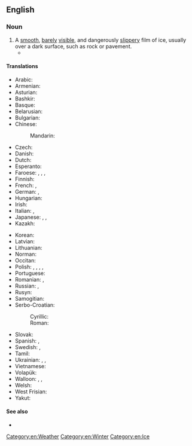 {{also|black-ice}}
==English==
{{wikiversity lecture}}

===Noun===
{{en-noun|-}}

# A [[smooth]], [[barely]] [[visible]], and dangerously [[slippery]] film of ice, usually over a dark surface, such as rock or pavement.
#* {{quote-journal|en|1965|December 25||Oregon Bus Crash Kills 12, Hurts 27|New York Times
|page=30|url=http://select.nytimes.com/gst/abstract.html?res=F20614F93F5A157A93C7AB1789D95F418685F9
|passage=He said the bus struck a patch of '''black ice''', or freshly formed ice as yet invisible on the road surface, just after he had passed a trailer truck.}}

====Translations====
{{trans-top|invisible film of ice}}
* Arabic: {{t|ar|جَلِيد أَسْوَد|m}}
* Armenian: {{t+|hy|մերկասառույց|sc=Armn}}
* Asturian: {{t|ast|xelu negro|m}}
* Bashkir: {{t|ba|боҙлауыҡ|sc=Cyrl}}
* Basque: {{t|eu|euri izoztu}}
* Belarusian: {{t|be|галалёдзіца|f}}
* Bulgarian: {{t|bg|поледица|f}}
* Chinese:
*: Mandarin: {{t|cmn|黑冰|tr=hēibīng|sc=Hani}}
* Czech: {{t+|cs|náledí|n}}
* Danish: {{t+|da|islag|n}}
* Dutch: {{t+|nl|ijzel|m}}
* Esperanto: {{t|eo|glatglacio}}
* Faroese: {{t|fo|svartakálk|n}}, {{t|fo|svarthálka|f}}, {{t|fo|svartagler|n}}, {{t|fo|vátagler|n}}
* Finnish: {{t+|fi|musta jää}}
* French: {{t+|fr|verglas|m}}, {{t+|fr|glace noire|f}}
* German: {{t+|de|Glatteis|n}}, {{t+|de|Blitzeis|n}}
* Hungarian: {{t|hu|jegesedés}}
* Irish: {{t|ga|oighear dubh|m}}
* Italian: {{t|it|vetrone|m}}, {{t|it|ghiaccio nero|m}}
* Japanese: {{t|ja|黒氷|tr=くろこおり, kurokōri|sc=Jpan}}, {{t|ja|透明氷|tr=とうめいこおり, tōmeikōri|sc=Jpan}}, {{t+|ja|雨氷|tr=うひょう, uhyō, あめごおり, amegōri|sc=Jpan}} {{qualifier|freezing rain}}
* Kazakh: {{t|kk|көктайғақ|sc=Cyrl}}
{{trans-mid}}
* Korean: {{t+|ko|살얼음}}
* Latvian: {{t|lv|apledojums|m}}
* Lithuanian: {{t|lt|plikledis|m}}
* Norman: {{t|nrf|verglias|m}}
* Occitan: {{t|oc|glaç negre|m}}
* Polish: {{t+|pl|gołoledź|f}}, {{t|pl|czarny lód|m}}, {{t+|pl|ślizgawica|f}}, {{t+|pl|ślizgawka|f}} {{qualifier|colloquial}}, {{t+|pl|szklanka|f}} {{qualifier|colloquial}}
* Portuguese: {{t|pt|gelo negro|m}}
* Romanian: {{t+|ro|polei|n}}, {{t+|ro|ghețuș|n}}
* Russian: {{t+|ru|гололе́дица|f}}, {{t+|ru|гололёд|m}} {{qualifier|glaze ice, freezing rain}}
* Rusyn: {{t|rue|полéдіця|f}}
* Samogitian: {{t|sgs|plikšals|m}}
* Serbo-Croatian:
*: Cyrillic: {{t|sh|по̀ледица|f}}
*: Roman: {{t+|sh|pòledica|f}}
* Slovak: {{t|sk|poľadovica|f}}
* Spanish: {{t|es|placa de hielo|f}}, {{t|es|verglás|m}}
* Swedish: {{t+|sv|blixthalka|c}}, {{t+|sv|svarthalka|c}}
* Tamil: {{t|ta|கரும் பனி}}
* Ukrainian: {{t+|uk|ожеле́диця|f}}, {{t+|uk|о́желедь|f}}, {{t|uk|ожеле́да|f}}
* Vietnamese: {{t|vi|băng đen}}
* Volapük: {{t|vo|frodaglad}}
* Walloon: {{t+|wa|waerglaece|f}}, {{t+|wa|noere glaece|f}}, {{t+|wa|waergla|m}}
* Welsh: {{t+|cy|iâ du|m}}
* West Frisian: {{t|fy|izel|m}}
* Yakut: {{t|sah|килэҥ}}
{{trans-bottom}}

====See also====
* {{pedialite}}

[[Category:en:Weather]]
[[Category:en:Winter]]
[[Category:en:Ice]]